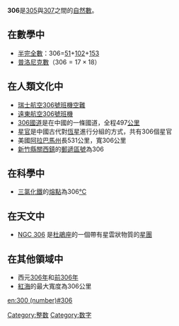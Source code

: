 {{unreferenced|time=2019-07-08T16:57:56+00:00}}
{{noteTA|G1=Math}}
{{整数
| 质因数分解 = <math>2 \times 3^2 \times 17</math>
| 罗马数字 = CCCVI
}}
'''306'''是[[305|305]]與[[307|307]]之間的[[自然數|自然數]]。

== 在數學中 ==
{{數字性質|use math=yes}}
*[[半完全數|半完全數]]：306=[[51|51]]+[[102|102]]+[[153|153]]
*[[普洛尼克數|普洛尼克數]]（<math>306=17 \times 18</math>）

== 在人類文化中 ==
*[[瑞士航空306號班機空難|瑞士航空306號班機空難]]
*[[遠東航空306號班機|遠東航空306號班機]]
*[[306國道|306國道]]是在中國的一條國道，全程497[[公里|公里]]
*[[星官|星官]]是中國古代對[[恆星|恆星]]進行分組的方式，共有306個星官
*美國[[阿拉巴馬州|阿拉巴馬州]]長531公里，寬306公里
*[[新竹縣|新竹縣]][[關西鎮_(臺灣)|關西鎮]]的[[郵遞區號|郵遞區號]]為306

== 在科學中 ==
*[[三氯化鐵|三氯化鐵]]的[[熔點|熔點]]為306[[°C|°C]]

== 在天文中 ==
*[[NGC_306|NGC 306]] 是[[杜鵑座|杜鵑座]]的一個帶有星雲狀物質的[[星團|星團]]

== 在其他領域中 ==
*西元[[306年|306年]]和[[前306年|前306年]]
*[[紅海|紅海]]的最大寬度為306公里

[[Category:整数|Category:整数]]
[[Category:数字|Category:数字]]

[[en:300_(number)#306|en:300 (number)#306]]